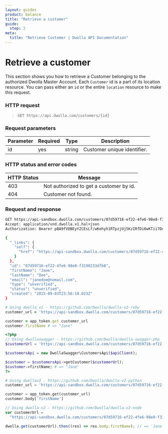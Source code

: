 ```yaml
---
layout: guides
product: balance
title: "Retrieve a customer"
guide:
  step: 2
meta:
  title: "Retrieve Customer | Dwolla API Documentation"
---
```


# Retrieve a customer

This section shows you how to retrieve a Customer belonging to the authorized Dwolla Master Account. Each `Customer` id is a part of its location resource. You can pass either an `id` or the entire `location` resource to make this request.

### HTTP request

> `GET https://api.dwolla.com/customers/{id}`

### Request parameters

| Parameter | Required | Type   | Description                 |
| --------- | -------- | ------ | --------------------------- |
| id        | yes      | string | Customer unique identifier. |

### HTTP status and error codes

| HTTP Status | Message                                 |
| ----------- | --------------------------------------- |
| 403         | Not authorized to get a customer by id. |
| 404         | Customer not found.                     |

### Request and response

```bash
GET https://api-sandbox.dwolla.com/customers/07d59716-ef22-4fe6-98e8-f3190233dfb8
Accept: application/vnd.dwolla.v1.hal+json
Authorization: Bearer pBA9fVDBEyYZCEsLf/wKehyh1RTpzjUj5KzIRfDi0wKTii7DqY

{
  "_links": {
    "self": {
      "href": "https://api-sandbox.dwolla.com/customers/07d59716-ef22-4fe6-98e8-f3190233dfb8"
    }
  },
  "id": "07d59716-ef22-4fe6-98e8-f3190233dfb8",
  "firstName": "Jane",
  "lastName": "Doe",
  "email": "janedoe@nomail.com",
  "type": "unverified",
  "status": "unverified",
  "created": "2015-09-03T23:56:10.023Z"
}
```

```ruby
# Using dwolla_v2 - https://github.com/Dwolla/dwolla-v2-ruby
customer_url = 'https://api-sandbox.dwolla.com/customers/07d59716-ef22-4fe6-98e8-f3190233dfb8'

customer = app_token.get customer_url
customer.firstName # => "Jane"
```

```php
<?php
// Using dwollaswagger - https://github.com/Dwolla/dwolla-swagger-php
$customerUrl = 'https://api-sandbox.dwolla.com/customers/07d59716-ef22-4fe6-98e8-f3190233dfb8';

$customersApi = new DwollaSwagger\CustomersApi($apiClient);

$customer = $customersApi->getCustomer($customerUrl);
$customer->firstName; # => "Jane"
?>
```

```python
# Using dwollav2 - https://github.com/Dwolla/dwolla-v2-python
customer_url = 'https://api-sandbox.dwolla.com/customers/07d59716-ef22-4fe6-98e8-f3190233dfb8'

customer = app_token.get(customer_url)
customer.body['firstName']
```

```javascript
// Using dwolla-v2 - https://github.com/Dwolla/dwolla-v2-node
var customerUrl =
  "https://api-sandbox.dwolla.com/customers/07d59716-ef22-4fe6-98e8-f3190233dfb8";

dwolla.get(customerUrl).then((res) => res.body.firstName); // => 'Jane'
```
